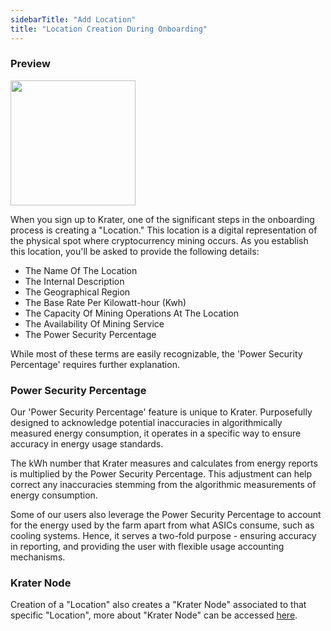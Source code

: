 ```yaml
---
sidebarTitle: "Add Location"
title: "Location Creation During Onboarding"
---
```

### Preview
<Frame caption="Create Location Process."><img height="200" src="https://github.com/krater-io/docs/blob/main/images/locations/add-location.webp?raw=true" /></Frame>

When you sign up to Krater, one of the significant steps in the onboarding process is creating a "Location." This location is a digital representation of the physical spot where cryptocurrency mining occurs. As you establish this location, you'll be asked to provide the following details:

   * The Name Of The Location
   * The Internal Description
   * The Geographical Region
   * The Base Rate Per Kilowatt-hour (Kwh)
   * The Capacity Of Mining Operations At The Location
   * The Availability Of Mining Service
   * The Power Security Percentage

While most of these terms are easily recognizable, the 'Power Security Percentage' requires further explanation.

### Power Security Percentage

Our 'Power Security Percentage' feature is unique to Krater. Purposefully designed to acknowledge potential inaccuracies in algorithmically measured energy consumption, it operates in a specific way to ensure accuracy in energy usage standards. 

The kWh number that Krater measures and calculates from energy reports is multiplied by the Power Security Percentage. This adjustment can help correct any inaccuracies stemming from the algorithmic measurements of energy consumption.

Some of our users also leverage the Power Security Percentage to account for the energy used by the farm apart from what ASICs consume, such as cooling systems. Hence, it serves a two-fold purpose - ensuring accuracy in reporting, and providing the user with flexible usage accounting mechanisms.

### Krater Node
Creation of a "Location" also creates a "Krater Node" associated to that specific "Location", more about "Krater Node" can be accessed [here](https://docs.krater.io/hosting/krater-node/overview).